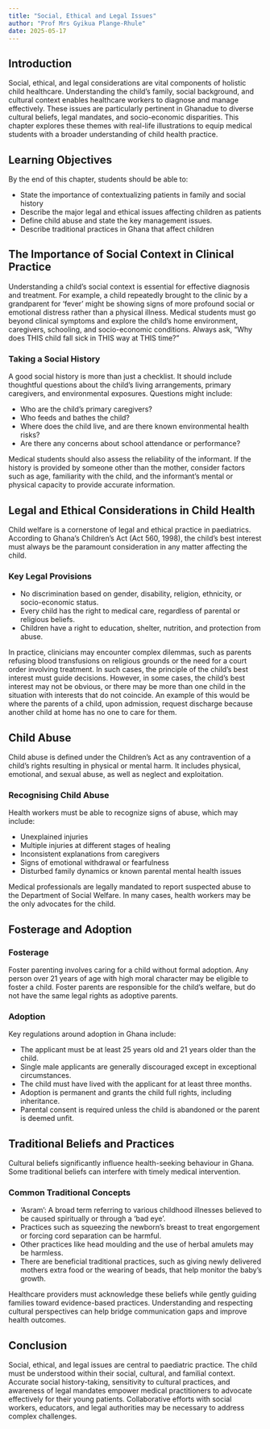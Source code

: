 ```yaml
---
title: "Social, Ethical and Legal Issues"
author: "Prof Mrs Gyikua Plange-Rhule"
date: 2025-05-17
---
```


## Introduction

Social, ethical, and legal considerations are vital components of holistic child healthcare.
Understanding the child’s family, social background, and cultural context enables healthcare workers
to diagnose and manage effectively. These issues are particularly pertinent in Ghanadue to diverse
cultural beliefs, legal mandates, and socio-economic disparities. This chapter explores these themes
with real-life illustrations to equip medical students with a broader understanding of child health
practice.

## Learning Objectives

By the end of this chapter, students should be able to:

-   State the importance of contextualizing patients in family and social history
-   Describe the major legal and ethical issues affecting children as patients
-   Define child abuse and state the key management issues.
-   Describe traditional practices in Ghana that affect children

## The Importance of Social Context in Clinical Practice

Understanding a child's social context is essential for effective diagnosis and treatment. For
example, a child repeatedly brought to the clinic by a grandparent for 'fever' might be showing
signs of more profound social or emotional distress rather than a physical illness. Medical students
must go beyond clinical symptoms and explore the child's home environment, caregivers, schooling,
and socio-economic conditions. Always ask, “Why does THIS child fall sick in THIS way at THIS time?”

### Taking a Social History

A good social history is more than just a checklist. It should include thoughtful questions about
the child's living arrangements, primary caregivers, and environmental exposures. Questions might
include:

-   Who are the child’s primary caregivers?
-   Who feeds and bathes the child?
-   Where does the child live, and are there known environmental health risks?
-   Are there any concerns about school attendance or performance?

Medical students should also assess the reliability of the informant. If the history is provided by
someone other than the mother, consider factors such as age, familiarity with the child, and the
informant's mental or physical capacity to provide accurate information.

## Legal and Ethical Considerations in Child Health

Child welfare is a cornerstone of legal and ethical practice in paediatrics. According to Ghana’s
Children's Act (Act 560, 1998), the child's best interest must always be the paramount consideration
in any matter affecting the child.

### Key Legal Provisions

-   No discrimination based on gender, disability, religion, ethnicity, or socio-economic status.
-   Every child has the right to medical care, regardless of parental or religious beliefs.
-   Children have a right to education, shelter, nutrition, and protection from abuse.

In practice, clinicians may encounter complex dilemmas, such as parents refusing blood transfusions
on religious grounds or the need for a court order involving treatment. In such cases, the principle
of the child’s best interest must guide decisions. However, in some cases, the child's best interest
may not be obvious, or there may be more than one child in the situation with interests that do not
coincide. An example of this would be where the parents of a child, upon admission, request
discharge because another child at home has no one to care for them.

## Child Abuse

Child abuse is defined under the Children’s Act as any contravention of a child’s rights resulting
in physical or mental harm. It includes physical, emotional, and sexual abuse, as well as neglect
and exploitation.

### Recognising Child Abuse

Health workers must be able to recognize signs of abuse, which may include:

-   Unexplained injuries
-   Multiple injuries at different stages of healing
-   Inconsistent explanations from caregivers
-   Signs of emotional withdrawal or fearfulness
-   Disturbed family dynamics or known parental mental health issues

Medical professionals are legally mandated to report suspected abuse to the Department of Social
Welfare. In many cases, health workers may be the only advocates for the child.

## Fosterage and Adoption

### Fosterage

Foster parenting involves caring for a child without formal adoption. Any person over 21 years of
age with high moral character may be eligible to foster a child. Foster parents are responsible for
the child’s welfare, but do not have the same legal rights as adoptive parents.

### Adoption

Key regulations around adoption in Ghana include:

-   The applicant must be at least 25 years old and 21 years older than the child.
-   Single male applicants are generally discouraged except in exceptional circumstances.
-   The child must have lived with the applicant for at least three months.
-   Adoption is permanent and grants the child full rights, including inheritance.
-   Parental consent is required unless the child is abandoned or the parent is deemed unfit.

## Traditional Beliefs and Practices

Cultural beliefs significantly influence health-seeking behaviour in Ghana. Some traditional beliefs
can interfere with timely medical intervention.

### Common Traditional Concepts

-   'Asram': A broad term referring to various childhood illnesses believed to be caused spiritually
    or through a 'bad eye'.
-   Practices such as squeezing the newborn's breast to treat engorgement or forcing cord separation
    can be harmful.
-   Other practices like head moulding and the use of herbal amulets may be harmless.
-   There are beneficial traditional practices, such as giving newly delivered mothers extra food or
    the wearing of beads, that help monitor the baby's growth.

Healthcare providers must acknowledge these beliefs while gently guiding families toward
evidence-based practices. Understanding and respecting cultural perspectives can help bridge
communication gaps and improve health outcomes.

## Conclusion

Social, ethical, and legal issues are central to paediatric practice. The child must be understood
within their social, cultural, and familial context. Accurate social history-taking, sensitivity to
cultural practices, and awareness of legal mandates empower medical practitioners to advocate
effectively for their young patients. Collaborative efforts with social workers, educators, and
legal authorities may be necessary to address complex challenges.
